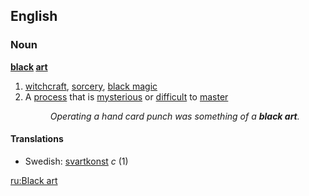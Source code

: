 ==English==
===Noun===
'''[[black]] [[art]]'''
# [[witchcraft]], [[sorcery]], [[black magic]]
# A [[process]] that is [[mysterious]] or [[difficult]] to [[master]]
#:''Operating a hand card punch was something of a '''black art'''.''
====Translations====
*Swedish: [[svartkonst]] ''c'' (1)

[[ru:Black art]]